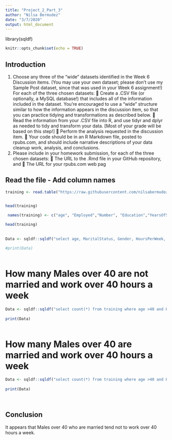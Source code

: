 ---
title: "Project_2_Part_3"
author: "Nilsa Bermudez"
date: "3/7/2020"
output: html_document
---

library(sqldf)


```{r setup, include=FALSE}
knitr::opts_chunk$set(echo = TRUE)
```
## Introduction

(1) Choose any three of the “wide” datasets identified in the Week 6 Discussion items. (You may
use your own dataset; please don’t use my Sample Post dataset, since that was used in your
Week 6 assignment!) For each of the three chosen datasets:
 Create a .CSV file (or optionally, a MySQL database!) that includes all of the information
included in the dataset. You’re encouraged to use a “wide” structure similar to how the
information appears in the discussion item, so that you can practice tidying and
transformations as described below.
 Read the information from your .CSV file into R, and use tidyr and dplyr as needed to
tidy and transform your data. [Most of your grade will be based on this step!]
 Perform the analysis requested in the discussion item.
 Your code should be in an R Markdown file, posted to rpubs.com, and should include
narrative descriptions of your data cleanup work, analysis, and conclusions.
(2) Please include in your homework submission, for each of the three chosen datasets:
 The URL to the .Rmd file in your GitHub repository, and
 The URL for your rpubs.com web pag



## Read the file - Add column names
```{r readFile}

training <- read.table("https://raw.githubusercontent.com/nilsabermudez/607/master/adult-training.csv", header=FALSE, sep=",")


head(training)

 names(training) <- c("age", "Employed","Number", "Education","YearsOfSchool","MaritalStatus","Profession","Relation","Race","Gender","CapitalGain","CapitalLoss","HoursPerWeek","BirthPlace","Salary")
 
head(training)


```
## 


```{r}
 
Data <- sqldf::sqldf("select age, MaritalStatus, Gender, HoursPerWeek, Salary from training") 
  
#print(Data)
 
```


# How many Males over 40 are not married and work over 40 hours a week


```{r}
 
Data <- sqldf::sqldf("select count(*) from training where age >40 and HoursPerWeek >40 and MaritalStatus <> 'Married-civ-spouse'") 
  
print(Data)
 
```



# How many Males over 40 are married and work over 40 hours a week


```{r}
 
Data <- sqldf::sqldf("select count(*) from training where age >40 and HoursPerWeek >40 and MaritalStatus ='Married-civ-spouse'") 
  
print(Data)
 
 
```


## Conclusion
It appears that Males over 40 who are married tend not to work over 40 hours a week.

